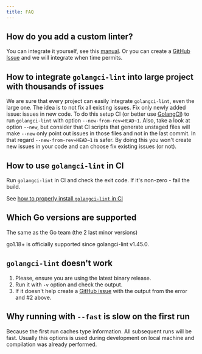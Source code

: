 ```yaml
---
title: FAQ
---
```


## How do you add a custom linter?

You can integrate it yourself, see this [manual](/contributing/new-linters/).
Or you can create a [GitHub Issue](https://github.com/golangci/golangci-lint/issues/new) and we will integrate when time permits.

## How to integrate `golangci-lint` into large project with thousands of issues

We are sure that every project can easily integrate `golangci-lint`, even the large one. The idea is to not fix all existing issues. Fix only newly added issue: issues in new code. To do this setup CI (or better use [GolangCI](https://golangci.com)) to run `golangci-lint` with option `--new-from-rev=HEAD~1`. Also, take a look at option `--new`, but consider that CI scripts that generate unstaged files will make `--new` only point out issues in those files and not in the last commit. In that regard `--new-from-rev=HEAD~1` is safer.
By doing this you won't create new issues in your code and can choose fix existing issues (or not).

## How to use `golangci-lint` in CI

Run `golangci-lint` in CI and check the exit code. If it's non-zero - fail the build.

See [how to properly install `golangci-lint` in CI](/usage/install#ci-installation)

## Which Go versions are supported

The same as the Go team (the 2 last minor versions)

go1.18+ is officially supported since golangci-lint v1.45.0.

## `golangci-lint` doesn't work

1. Please, ensure you are using the latest binary release.
2. Run it with `-v` option and check the output.
3. If it doesn't help create a [GitHub issue](https://github.com/golangci/golangci-lint/issues/new) with the output from the error and #2 above.

## Why running with `--fast` is slow on the first run

Because the first run caches type information. All subsequent runs will be fast.
Usually this options is used during development on local machine and compilation was already performed.
